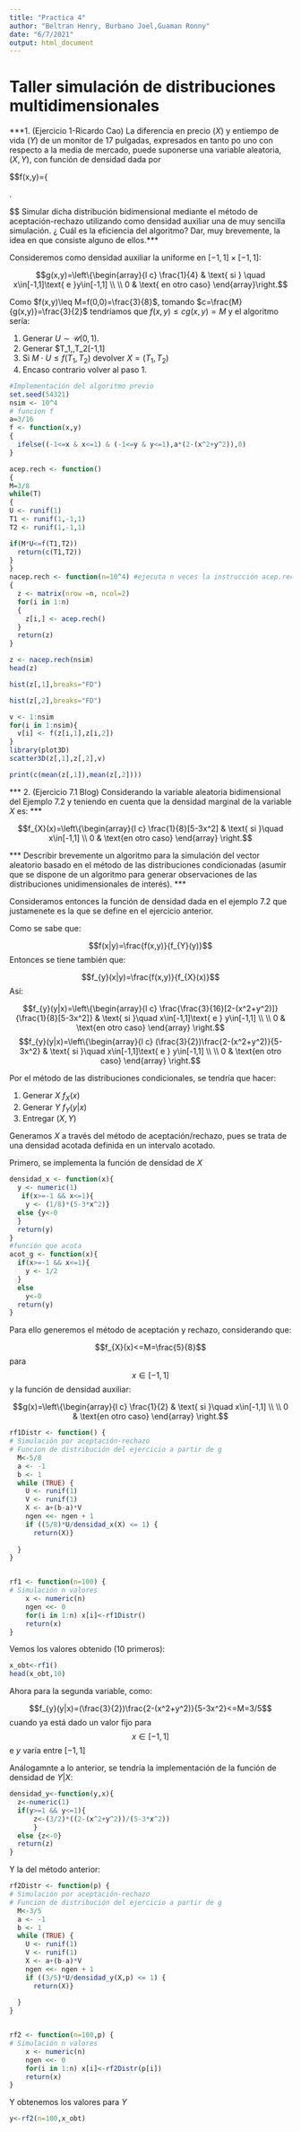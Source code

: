 ```yaml
---
title: "Practica 4"
author: "Beltran Henry, Burbano Joel,Guaman Ronny"
date: "6/7/2021"
output: html_document
---
```


# Taller simulación de distribuciones multidimensionales

***1. (Ejercicio 1-Ricardo Cao) La diferencia en precio $(X)$ y entiempo de vida $(Y)$ de un monitor de 17 pulgadas, expresados en tanto po uno con respecto a la media de mercado, puede suponerse una variable aleatoria, $(X,Y)$, con función de densidad dada por 

$$f(x,y)=\left\{\begin{array}{l c} \frac{3}{16}[2-(x^2+y^2)] & \text{ si }\quad x\in[-1,1]\text{ e } y\in[-1,1] \\ \\ 0 & \text{en otro caso} \end{array} \right.

$$ Simular dicha distribución bidimensional mediante el método de aceptación-rechazo utilizando como densidad auxiliar una de muy sencilla simulación. ¿ Cuál es la eficiencia del algoritmo? Dar, muy brevemente, la idea en que consiste alguno de ellos.***

Consideremos como densidad auxiliar la uniforme en $[-1,1]\times[-1,1]:$

$$g(x,y)=\left\{\begin{array}{l c} \frac{1}{4} & \text{ si } \quad x\in[-1,1]\text{ e }y\in[-1,1] \\ \\ 0 & \text{ en otro caso} \end{array}\right.$$

Como $f(x,y)\leq M=f(0,0)=\frac{3}{8}$, tomando $c=\frac{M}{g(x,y)}=\frac{3}{2}$ tendríamos que $f(x,y)\leq cg(x,y)=M$ y el algoritmo sería:

1. Generar $U \sim \mathcal{U}(0,1)$.
2. Generar $T_1,\,T_2\sim \mathcal{U}[-1,1]
3. Si $M\cdot U\leq f(T_1,T_2)$ devolver $X=(T_1,T_2)$
4. Encaso contrario volver al paso 1.

```r
#Implementación del algoritmo previo
set.seed(54321)
nsim <- 10^4
# funcion f
a=3/16
f <- function(x,y)
{
  ifelse((-1<=x & x<=1) & (-1<=y & y<=1),a*(2-(x^2+y^2)),0)
}

acep.rech <- function()
{
M=3/8
while(T)
{
U <- runif(1)
T1 <- runif(1,-1,1)
T2 <- runif(1,-1,1)

if(M*U<=f(T1,T2)) 
  return(c(T1,T2))
}
}
nacep.rech <- function(n=10^4) #ejecuta n veces la instrucción acep.rech()
{
  z <- matrix(nrow =n, ncol=2)
  for(i in 1:n)
  {
    z[i,] <- acep.rech()
  }
  return(z)
}

```


```r
z <- nacep.rech(nsim)
head(z)
```

```r
hist(z[,1],breaks="FD")
```

```r
hist(z[,2],breaks="FD")
```
```r
v <- 1:nsim
for(i in 1:nsim){
  v[i] <- f(z[i,1],z[i,2])
}
library(plot3D)
scatter3D(z[,1],z[,2],v)
```

```r
print(c(mean(z[,1]),mean(z[,2])))
```

*** 2. (Ejercicio 7.1 Blog) Considerando la variable aleatoria bidimensional del Ejemplo 7.2 y teniendo en cuenta que la densidad marginal de la variable $X$ es: ***

$$f_{X}(x)=\left\{\begin{array}{l c} \frac{1}{8}[5-3x^2] & \text{ si }\quad x\in[-1,1] \\ 0 & \text{en otro caso} \end{array} \right.$$

*** Describir brevemente un algoritmo para la simulación del vector aleatorio basado en el método de las distribuciones condicionadas (asumir que se dispone de un algoritmo para generar observaciones de las distribuciones unidimensionales de interés). ***

Consideramos entonces la función de densidad dada en el ejemplo 7.2 que justamenete es la que se define en el ejercicio anterior.

Como se sabe que:

$$f(x|y)=\frac{f(x,y)}{f_{Y}(y)}$$
Entonces se tiene también que:

$$f_{y}(x|y)=\frac{f(x,y)}{f_{X}(x)}$$
Así:

$$f_{y}(y|x)=\left\{\begin{array}{l c} \frac{\frac{3}{16}[2-(x^2+y^2)]}{\frac{1}{8}[5-3x^2]} & \text{ si }\quad x\in[-1,1]\text{ e } y\in[-1,1] \\ \\ 0 & \text{en otro caso} \end{array} \right.$$
$$f_{y}(y|x)=\left\{\begin{array}{l c} (\frac{3}{2})\frac{2-(x^2+y^2)}{5-3x^2} & \text{ si }\quad x\in[-1,1]\text{ e } y\in[-1,1] \\ \\ 0 & \text{en otro caso} \end{array} \right.$$

Por el método de las distribuciones condicionales, se tendría que hacer:

1. Generar $X ~ f_{X}(x)$
2. Generar $Y ~ f_{Y}(y|x)$
3. Entregar $(X,Y)$

Generamos $X$ a través del método de aceptación/rechazo, pues se trata de una densidad acotada definida en un intervalo acotado.

Primero, se implementa la función de densidad de $X$

```r

densidad_x <- function(x){ 
  y <- numeric(1)
   if(x>=-1 && x<=1){
    y <- (1/8)*(5-3*x^2)}
  else {y<-0
  }
  return(y)
}
#función que acota
acot_g <- function(x){
  if(x>=-1 && x<=1){
    y <- 1/2
  }
  else
    y<-0
  return(y)
}

```

Para ello generemos el método de aceptación y rechazo, considerando que:

$$f_{X}(x)<=M=\frac{5}{8}$$ para $$x \in [-1,1]$$ y la función de densidad auxiliar:

$$g(x)=\left\{\begin{array}{l c} \frac{1}{2} & \text{ si }\quad x\in[-1,1] \\ \\ 0 & \text{en otro caso} \end{array} \right.$$

```r

rf1Distr <- function() {
# Simulación por aceptación-rechazo
# Funcion de distribución del ejercicio a partir de g
  M<-5/8
  a <- -1
  b <- 1
  while (TRUE) {
    U <- runif(1)
    V <- runif(1)
    X <- a+(b-a)*V
    ngen <<- ngen + 1 
    if ((5/8)*U/densidad_x(X) <= 1) {
      return(X)}
    
  }
}


rf1 <- function(n=100) {
# Simulación n valores 
    x <- numeric(n)
    ngen <<- 0 
    for(i in 1:n) x[i]<-rf1Distr()
    return(x)
}

```

Vemos los valores obtenido (10 primeros):

```r
x_obt<-rf1()
head(x_obt,10)
```
Ahora para la segunda variable, como:

$$f_{y}(y|x)=(\frac{3}{2})\frac{2-(x^2+y^2)}{5-3x^2}<=M=3/5$$ cuando ya está dado un valor fijo para $$x \in [-1,1]$$ e $y$ varía entre $[-1,1]$

Análogamnte a lo anterior, se tendría la implementación de la función de densidad de $Y|X$:

```r
densidad_y<-function(y,x){
  z<-numeric(1)
  if(y>=1 && y<=1){
      z<-(3/2)*((2-(x^2+y^2))/(5-3*x^2))
      }
  else {z<-0}
  return(z)
}
```

Y la del método anterior:

```r

rf2Distr <- function(p) {
# Simulación por aceptación-rechazo
# Funcion de distribución del ejercicio a partir de g
  M<-3/5
  a <- -1
  b <- 1
  while (TRUE) {
    U <- runif(1)
    V <- runif(1)
    X <- a+(b-a)*V
    ngen <<- ngen + 1
    if ((3/5)*U/densidad_y(X,p) <= 1) {
      return(X)}
    
  }
}


rf2 <- function(n=100,p) {
# Simulación n valores 
    x <- numeric(n)
    ngen <<- 0 
    for(i in 1:n) x[i]<-rf2Distr(p[i])
    return(x)
}

```

Y obtenemos los valores para $Y$

```r
y<-rf2(n=100,x_obt)
```
